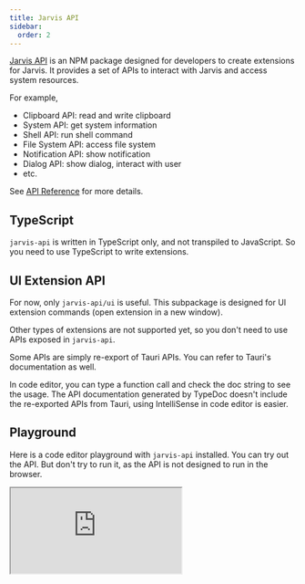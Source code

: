 ```yaml
---
title: Jarvis API
sidebar:
  order: 2
---
```


[Jarvis API](https://www.npmjs.com/package/jarvis-api) is an NPM package designed for developers to create extensions for Jarvis.
It provides a set of APIs to interact with Jarvis and access system resources.

For example,

- Clipboard API: read and write clipboard
- System API: get system information
- Shell API: run shell command
- File System API: access file system
- Notification API: show notification
- Dialog API: show dialog, interact with user
- etc.

See [API Reference](http://localhost:4321/api-docs) for more details.

## TypeScript

`jarvis-api` is written in TypeScript only, and not transpiled to JavaScript. So you need to use TypeScript to write extensions.

## UI Extension API

For now, only `jarvis-api/ui` is useful. This subpackage is designed for UI extension commands (open extension in a new window).

Other types of extensions are not supported yet, so you don't need to use APIs exposed in `jarvis-api`.

Some APIs are simply re-export of Tauri APIs. You can refer to Tauri's documentation as well. 

In code editor, you can type a function call and check the doc string to see the usage. 
The API documentation generated by TypeDoc doesn't include the re-exported APIs from Tauri, using IntelliSense in code editor is easier.

## Playground

Here is a code editor playground with `jarvis-api` installed. You can try out the API.
But don't try to run it, as the API is not designed to run in the browser.

<iframe
  src="https://stackblitz.com/edit/vitejs-vite-hvr3ag?embed=1&file=index.ts"
  class="w-full h-[50vh]"
/>

## API Docs

<iframe src="https://jarvis-api-doc.pages.dev" allow="fullscreen" class="w-full h-[50vh]"></iframe>
